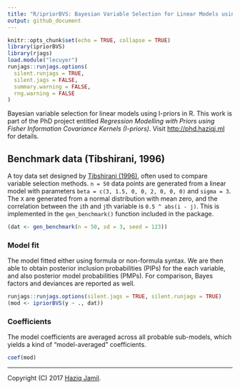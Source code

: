 ```yaml
---
title: "R/ipriorBVS: Bayesian Variable Selection for Linear Models using I-priors"
output: github_document
---
```


<!-- README.md is generated from README.Rmd. Please edit that file -->
```r
knitr::opts_chunk$set(echo = TRUE, collapse = TRUE)
library(ipriorBVS)
library(rjags)
load.module("lecuyer")
runjags::runjags.options(
  silent.runjags = TRUE,
  silent.jags = FALSE,
  summary.warning = FALSE,
  rng.warning = FALSE
)
```

Bayesian variable selection for linear models using I-priors in R.
This work is part of the PhD project entitled *Regression Modelling with Priors using Fisher Information Covariance Kernels (I-priors)*.
Visit [http://phd.haziqj.ml](http://phd.haziqj.ml) for details.

## Benchmark data (Tibshirani, 1996)

A toy data set designed by [Tibshirani (1996)](https://statweb.stanford.edu/~tibs/lasso/lasso.pdf), often used to compare variable selection methods. 
`n = 50` data points are generated from a linear model with parameters `beta = c(3, 1.5, 0, 0, 2, 0, 0, 0)` and `sigma = 3`.
The `X` are generated from a normal distribution with mean zero, and the correlation between the `i`th and `j`th variable is `0.5 ^ abs(i - j)`.
This is implemented in the `gen_benchmark()` function included in the package.

```r
(dat <- gen_benchmark(n = 50, sd = 3, seed = 123))
```

### Model fit

The model fitted either using formula or non-formula syntax. 
We are then able to obtain posterior inclusion probabilities (PIPs) for the each variable, and also posterior model probabilities (PMPs).
For comparison, Bayes factors and deviances are reported as well.

```r
runjags::runjags.options(silent.jags = TRUE, silent.runjags = TRUE)
(mod <- ipriorBVS(y ~ ., dat))
```

### Coefficients

The model coefficients are averaged across all probable sub-models, which yields a kind of "model-averaged" coefficients.

```r
coef(mod)
```

***

Copyright (C) 2017 [Haziq Jamil](http://haziqj.ml).

